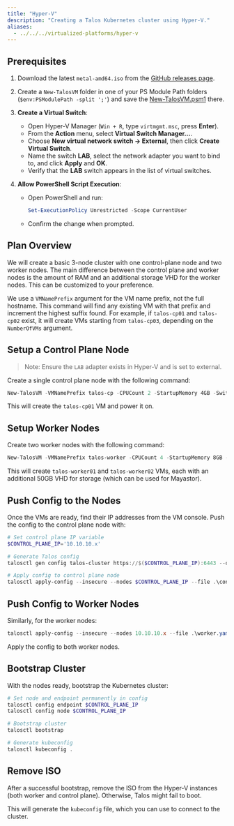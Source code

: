 ```yaml
---
title: "Hyper-V"
description: "Creating a Talos Kubernetes cluster using Hyper-V."
aliases:
  - ../../../virtualized-platforms/hyper-v
---
```


## Prerequisites

1. Download the latest `metal-amd64.iso` from the [GitHub releases page](https://github.com/siderolabs/talos/releases).
2. Create a `New-TalosVM` folder in one of your PS Module Path folders (`$env:PSModulePath -split ';'`) and save the [New-TalosVM.psm1](https://github.com/nebula-it/New-TalosVM/blob/main/Talos/1.0.0/Talos.psm1) there.
3. **Create a Virtual Switch**:
   - Open Hyper-V Manager (`Win + R`, type `virtmgmt.msc`, press **Enter**).
   - From the **Action** menu, select **Virtual Switch Manager...**.
   - Choose **New virtual network switch → External**, then click **Create Virtual Switch**.
   - Name the switch **LAB**, select the network adapter you want to bind to, and click **Apply** and **OK**.
   - Verify that the **LAB** switch appears in the list of virtual switches.

4. **Allow PowerShell Script Execution**: 
    - Open PowerShell and run:
      ```powershell
      Set-ExecutionPolicy Unrestricted -Scope CurrentUser
      ```
    - Confirm the change when prompted.

## Plan Overview

We will create a basic 3-node cluster with one control-plane node and two worker nodes.
The main difference between the control plane and worker nodes is the amount of RAM and an additional storage VHD for the worker nodes.
This can be customized to your preference.

We use a `VMNamePrefix` argument for the VM name prefix, not the full hostname.
This command will find any existing VM with that prefix and increment the highest suffix found.
For example, if `talos-cp01` and `talos-cp02` exist, it will create VMs starting from `talos-cp03`, depending on the `NumberOfVMs` argument.

## Setup a Control Plane Node

> Note: Ensure the `LAB` adapter exists in Hyper-V and is set to external.

Create a single control plane node with the following command:

```powershell
New-TalosVM -VMNamePrefix talos-cp -CPUCount 2 -StartupMemory 4GB -SwitchName LAB -TalosISOPath C:\ISO\metal-amd64.iso -NumberOfVMs 1 -VMDestinationBasePath 'D:\Virtual Machines\Test VMs\Talos'
```

This will create the `talos-cp01` VM and power it on.

## Setup Worker Nodes

Create two worker nodes with the following command:

```powershell
New-TalosVM -VMNamePrefix talos-worker -CPUCount 4 -StartupMemory 8GB -SwitchName LAB -TalosISOPath C:\ISO\metal-amd64.iso -NumberOfVMs 2 -VMDestinationBasePath 'D:\Virtual Machines\Test VMs\Talos' -StorageVHDSize 50GB
```

This will create `talos-worker01` and `talos-worker02` VMs, each with an additional 50GB VHD for storage (which can be used for Mayastor).

## Push Config to the Nodes

Once the VMs are ready, find their IP addresses from the VM console.
Push the config to the control plane node with:

```powershell
# Set control plane IP variable
$CONTROL_PLANE_IP='10.10.10.x'

# Generate Talos config
talosctl gen config talos-cluster https://$($CONTROL_PLANE_IP):6443 --output-dir .

# Apply config to control plane node
talosctl apply-config --insecure --nodes $CONTROL_PLANE_IP --file .\controlplane.yaml
```

## Push Config to Worker Nodes

Similarly, for the worker nodes:

```powershell
talosctl apply-config --insecure --nodes 10.10.10.x --file .\worker.yaml
```

Apply the config to both worker nodes.

## Bootstrap Cluster

With the nodes ready, bootstrap the Kubernetes cluster:

```powershell
# Set node and endpoint permanently in config
talosctl config endpoint $CONTROL_PLANE_IP
talosctl config node $CONTROL_PLANE_IP

# Bootstrap cluster
talosctl bootstrap

# Generate kubeconfig
talosctl kubeconfig .
```

## Remove ISO

After a successful bootstrap, remove the ISO from the Hyper-V instances (both worker and control plane).
Otherwise, Talos might fail to boot.

This will generate the `kubeconfig` file, which you can use to connect to the cluster.
